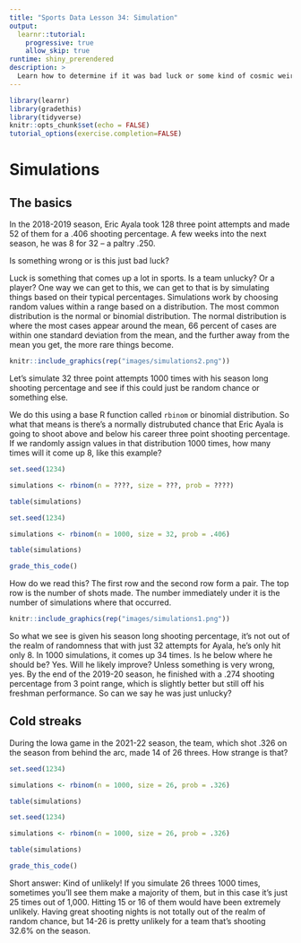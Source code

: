 ```yaml
---
title: "Sports Data Lesson 34: Simulation"
output: 
  learnr::tutorial:
    progressive: true
    allow_skip: true
runtime: shiny_prerendered
description: >
  Learn how to determine if it was bad luck or some kind of cosmic weirdness.
---
```


```r
library(learnr)
library(gradethis)
library(tidyverse)
knitr::opts_chunk$set(echo = FALSE)
tutorial_options(exercise.completion=FALSE)
```

# Simulations

## The basics

In the 2018-2019 season, Eric Ayala took 128 three point attempts and made 52 of them for a .406 shooting percentage. A few weeks into the next season, he was 8 for 32 -- a paltry .250. 

Is something wrong or is this just bad luck? 

Luck is something that comes up a lot in sports. Is a team unlucky? Or a player? One way we can get to this, we can get to that is by simulating things based on their typical percentages. Simulations work by choosing random values within a range based on a distribution. The most common distribution is the normal or binomial distribution. The normal distribution is where the most cases appear around the mean, 66 percent of cases are within one standard deviation from the mean, and the further away from the mean you get, the more rare things become.

```r
knitr::include_graphics(rep("images/simulations2.png"))
```

Let's simulate 32 three point attempts 1000 times with his season long shooting percentage and see if this could just be random chance or something else. 

We do this using a base R function called `rbinom` or binomial distribution. So what that means is there's a normally distrubuted chance that Eric Ayala is going to shoot above and below his career three point shooting percentage. If we randomly assign values in that distribution 1000 times, how many times will it come up 8, like this example?  

```r
set.seed(1234)

simulations <- rbinom(n = ????, size = ???, prob = ????)

table(simulations)
```
```r
set.seed(1234)

simulations <- rbinom(n = 1000, size = 32, prob = .406)

table(simulations)
```
```r
grade_this_code()
```

How do we read this? The first row and the second row form a pair. The top row is the number of shots made. The number immediately under it is the number of simulations where that occurred. 

```r
knitr::include_graphics(rep("images/simulations1.png"))
```

So what we see is given his season long shooting percentage, it's not out of the realm of randomness that with just 32 attempts for Ayala, he's only hit only 8. In 1000 simulations, it comes up 34 times. Is he below where he should be? Yes. Will he likely improve? Unless something is very wrong, yes. By the end of the 2019-20 season, he finished with a .274 shooting percentage from 3 point range, which is slightly better but still off his freshman performance. So can we say he was just unlucky? 

## Cold streaks

During the Iowa game in the 2021-22 season, the team, which shot .326 on the season from behind the arc, made 14 of 26 threes. How strange is that? 

```r
set.seed(1234)

simulations <- rbinom(n = 1000, size = 26, prob = .326)

table(simulations)
```
```r
set.seed(1234)

simulations <- rbinom(n = 1000, size = 26, prob = .326)

table(simulations)
```
```r
grade_this_code()
```

Short answer: Kind of unlikely! If you simulate 26 threes 1000 times, sometimes you'll see them make a majority of them, but in this case it's just 25 times out of 1,000. Hitting 15 or 16 of them would have been extremely unlikely. Having great shooting nights is not totally out of the realm of random chance, but 14-26 is pretty unlikely for a team that's shooting 32.6% on the season.